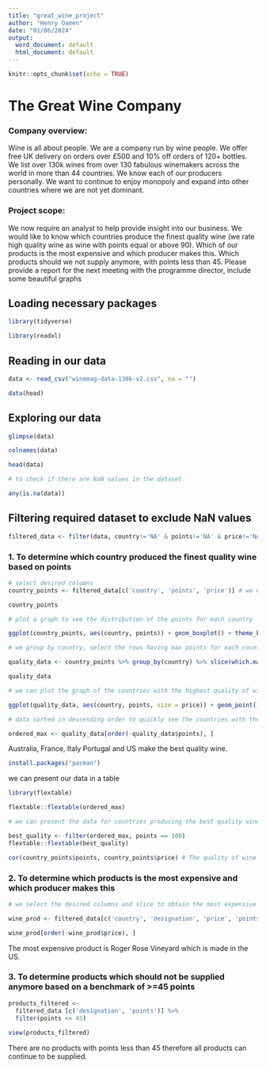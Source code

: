 ```yaml
---
title: "great_wine_project"
author: "Henry Oamen"
date: "01/06/2024"
output:
  word_document: default
  html_document: default
---
```


```r
knitr::opts_chunk$set(echo = TRUE)
```
# The Great Wine Company

### Company overview: 
Wine is all about people. We are a company run by wine people. We offer free UK delivery on orders over £500 and 10% off orders of 120+ bottles. We list over 130k wines from over 130 fabulous winemakers across the world in more than 44 countries. We know each of our producers personally. We want to continue to enjoy monopoly and expand into other countries where we are not yet dominant. 

### Project scope: 
We now require an analyst to help provide insight into our business. We would like to know which countries produce the finest quality wine (we rate high quality wine as wine with points equal or above 90). Which of our products is the most expensive and which producer makes this. Which products should we not supply anymore, with points less than 45. Please provide a report for the next meeting with the programme director, include some beautiful graphs 


## Loading necessary packages

```r
library(tidyverse)
```

```r
library(readxl)
```
## Reading in our data

```r
data <- read_csv("winemag-data-130k-v2.csv", na = "")

data(head)
```


## Exploring our data

```r
glimpse(data)
```


```r
colnames(data)
```

```r
head(data)
```



```r
# to check if there are NaN values in the dataset

any(is.na(data))
```


## Filtering required dataset to exclude NaN values

```r
filtered_data <- filter(data, country!='NA' & points!='NA' & price!='NA' & province!='NA' & designation != 'NA') # we can exclude the rows with NaN

```

### 1. To determine which country produced the finest quality wine based on points

```r
# select desired columns
country_points <- filtered_data[c('country', 'points', 'price')] # we extract the columns of interest from the filtered data

country_points
```


```r
# plot a graph to see the distribution of the points for each country

ggplot(country_points, aes(country, points)) + geom_boxplot() + theme_bw() + theme(plot.title = element_text(hjust = 0.5, colour = "steelblue", face = "bold"), axis.text.x = element_text(size = 8, colour = "black", angle = 40, vjust = 1, hjust = 1)) + labs(title = "Wine Points vs Country of production", x = "Country of production", y = "Points")
```



```r
# we group by country, select the rows having max points for each country and further filter based on the criteria for quality wine 

quality_data <- country_points %>% group_by(country) %>% slice(which.max(points)) %>% filter(points >= 90) 

quality_data
```
```r
# we can plot the graph of the countries with the highest quality of wine

ggplot(quality_data, aes(country, points, size = price)) + geom_point() + theme_bw() + theme(plot.title = element_text(hjust = 0.5, colour = "red", face = "bold"), axis.text.x = element_text(size = 10, colour = "black", angle = 40, vjust = 1, hjust = 1)) + labs(title = "Highest points vs Country of production", x = "Country of production", y = "Points")
```


```r
# data sorted in descending order to quickly see the countries with the highest points among the producers that meet the criteria

ordered_max <- quality_data[order(-quality_data$points), ] 
```

Australia, France, Italy Portugal and US make the best quality wine.


```r
install.packages("pacman")
```

we can present our data in a table
```r
library(flextable)
```
```r
flextable::flextable(ordered_max)

```

```r
# we can present the data for countries producing the best quality wines also as table

best_quality <- filter(ordered_max, points == 100)
flextable::flextable(best_quality)
```



```r
cor(country_points$points, country_points$price) # The quality of wine shows some moderate correlation with the price but not a perfect relationship.
```


### 2. To determine which products is the most expensive and which producer makes this

```r
# we select the desired columns and slice to obtain the most expensive wine

wine_prod <- filtered_data[c('country', 'designation', 'price', 'points')] %>% slice(which.max(price))

wine_prod[order(-wine_prod$price), ]
```
The most expensive product is Roger Rose Vineyard which is made in the US.


### 3. To determine products which should not be supplied anymore based on a benchmark of >=45 points


```r
products_filtered <- 
  filtered_data [c('designation', 'points')] %>% 
  filter(points <= 45)
                
view(products_filtered)

```
There are no products with points less than 45 therefore all products can continue to be supplied.


